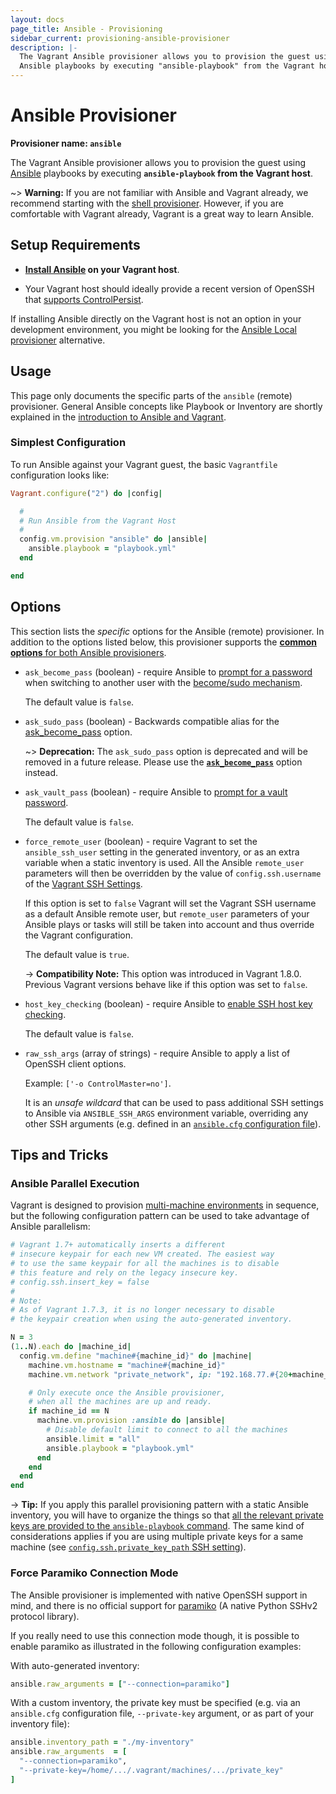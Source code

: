 ```yaml
---
layout: docs
page_title: Ansible - Provisioning
sidebar_current: provisioning-ansible-provisioner
description: |-
  The Vagrant Ansible provisioner allows you to provision the guest using
  Ansible playbooks by executing "ansible-playbook" from the Vagrant host.
---
```


# Ansible Provisioner

**Provisioner name: `ansible`**

The Vagrant Ansible provisioner allows you to provision the guest using [Ansible](http://ansible.com) playbooks by executing **`ansible-playbook` from the Vagrant host**.

~> **Warning:**
If you are not familiar with Ansible and Vagrant already, we recommend starting with the [shell provisioner](/docs/provisioning/shell.html). However, if you are comfortable with Vagrant already, Vagrant is a great way to learn Ansible.

## Setup Requirements

- **[Install Ansible](https://docs.ansible.com/intro_installation.html#installing-the-control-machine) on your Vagrant host**.

- Your Vagrant host should ideally provide a recent version of OpenSSH that [supports ControlPersist](https://docs.ansible.com/faq.html#how-do-i-get-ansible-to-reuse-connections-enable-kerberized-ssh-or-have-ansible-pay-attention-to-my-local-ssh-config-file).

If installing Ansible directly on the Vagrant host is not an option in your development environment, you might be looking for the [Ansible Local provisioner](/docs/provisioning/ansible_local.html) alternative.

## Usage

This page only documents the specific parts of the `ansible` (remote) provisioner. General Ansible concepts like Playbook or Inventory are shortly explained in the [introduction to Ansible and Vagrant](/docs/provisioning/ansible_intro.html).

### Simplest Configuration

To run Ansible against your Vagrant guest, the basic `Vagrantfile` configuration looks like:

```ruby
Vagrant.configure("2") do |config|

  #
  # Run Ansible from the Vagrant Host
  #
  config.vm.provision "ansible" do |ansible|
    ansible.playbook = "playbook.yml"
  end

end
```

## Options

This section lists the _specific_ options for the Ansible (remote) provisioner. In addition to the options listed below, this provisioner supports the [**common options** for both Ansible provisioners](/docs/provisioning/ansible_common.html).

- `ask_become_pass` (boolean) - require Ansible to [prompt for a password](https://docs.ansible.com/intro_getting_started.html#remote-connection-information) when switching to another user with the [become/sudo mechanism](http://docs.ansible.com/ansible/become.html).

  The default value is `false`.

- `ask_sudo_pass` (boolean) - Backwards compatible alias for the [ask_become_pass](#ask_become_pass) option.

  ~> **Deprecation:**
  The `ask_sudo_pass` option is deprecated and will be removed in a future release. Please use the [**`ask_become_pass`**](#ask_become_pass) option instead.

* `ask_vault_pass` (boolean) - require Ansible to [prompt for a vault password](https://docs.ansible.com/playbooks_vault.html#vault).

  The default value is `false`.

* `force_remote_user` (boolean) - require Vagrant to set the `ansible_ssh_user` setting in the generated inventory, or as an extra variable when a static inventory is used. All the Ansible `remote_user` parameters will then be overridden by the value of `config.ssh.username` of the [Vagrant SSH Settings](/docs/vagrantfile/ssh_settings.html).

  If this option is set to `false` Vagrant will set the Vagrant SSH username as a default Ansible remote user, but `remote_user` parameters of your Ansible plays or tasks will still be taken into account and thus override the Vagrant configuration.

  The default value is `true`.

  -> **Compatibility Note:** This option was introduced in Vagrant 1.8.0. Previous Vagrant versions behave like if this option was set to `false`.

- `host_key_checking` (boolean) - require Ansible to [enable SSH host key checking](https://docs.ansible.com/intro_getting_started.html#host-key-checking).

  The default value is `false`.

- `raw_ssh_args` (array of strings) - require Ansible to apply a list of OpenSSH client options.

  Example: `['-o ControlMaster=no']`.

  It is an _unsafe wildcard_ that can be used to pass additional SSH settings to Ansible via `ANSIBLE_SSH_ARGS` environment variable, overriding any other SSH arguments (e.g. defined in an [`ansible.cfg` configuration file](https://docs.ansible.com/intro_configuration.html#ssh-args)).

## Tips and Tricks

### Ansible Parallel Execution

Vagrant is designed to provision [multi-machine environments](/docs/multi-machine) in sequence, but the following configuration pattern can be used to take advantage of Ansible parallelism:

```ruby
# Vagrant 1.7+ automatically inserts a different
# insecure keypair for each new VM created. The easiest way
# to use the same keypair for all the machines is to disable
# this feature and rely on the legacy insecure key.
# config.ssh.insert_key = false
#
# Note:
# As of Vagrant 1.7.3, it is no longer necessary to disable
# the keypair creation when using the auto-generated inventory.

N = 3
(1..N).each do |machine_id|
  config.vm.define "machine#{machine_id}" do |machine|
    machine.vm.hostname = "machine#{machine_id}"
    machine.vm.network "private_network", ip: "192.168.77.#{20+machine_id}"

    # Only execute once the Ansible provisioner,
    # when all the machines are up and ready.
    if machine_id == N
      machine.vm.provision :ansible do |ansible|
        # Disable default limit to connect to all the machines
        ansible.limit = "all"
        ansible.playbook = "playbook.yml"
      end
    end
  end
end
```

-> **Tip:**
If you apply this parallel provisioning pattern with a static Ansible inventory,
you will have to organize the things so that [all the relevant private keys are
provided to the `ansible-playbook` command](https://github.com/hashicorp/vagrant/pull/5765#issuecomment-120247738).
The same kind of considerations applies if you are using multiple private keys
for a same machine (see [`config.ssh.private_key_path` SSH setting](/docs/vagrantfile/ssh_settings.html)).

### Force Paramiko Connection Mode

The Ansible provisioner is implemented with native OpenSSH support in mind, and there is no official support for [paramiko](https://github.com/paramiko/paramiko/) (A native Python SSHv2 protocol library).

If you really need to use this connection mode though, it is possible to enable paramiko as illustrated in the following configuration examples:

With auto-generated inventory:

```ruby
ansible.raw_arguments = ["--connection=paramiko"]
```

With a custom inventory, the private key must be specified (e.g. via an `ansible.cfg` configuration file, `--private-key` argument, or as part of your inventory file):

```ruby
ansible.inventory_path = "./my-inventory"
ansible.raw_arguments  = [
  "--connection=paramiko",
  "--private-key=/home/.../.vagrant/machines/.../private_key"
]
```
